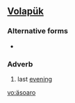 ==[[Volapük]]==

===Alternative forms===
*{{l|vo|aysoaro}}

===Adverb===
{{infl|vo|adverb}}

# last [[evening]]

[[vo:äsoaro]]
